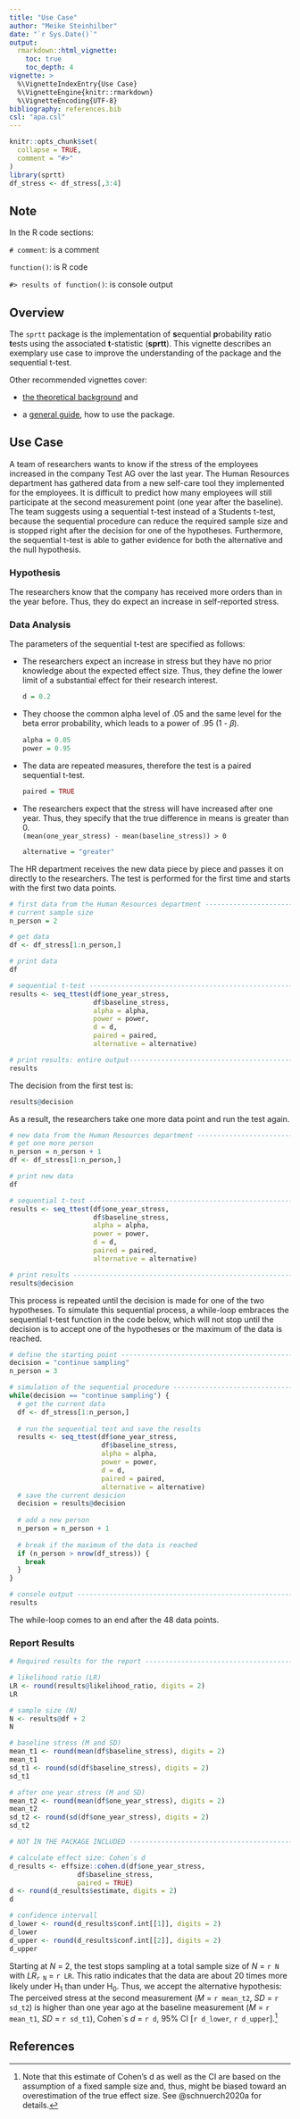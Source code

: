 ```yaml
---
title: "Use Case"
author: "Meike Steinhilber"
date: "`r Sys.Date()`"
output:
  rmarkdown::html_vignette:
    toc: true
    toc_depth: 4
vignette: >
  %\VignetteIndexEntry{Use Case}
  %\VignetteEngine{knitr::rmarkdown}
  %\VignetteEncoding{UTF-8}
bibliography: references.bib
csl: "apa.csl"
---
```


```r
knitr::opts_chunk$set(
  collapse = TRUE,
  comment = "#>"
)
library(sprtt)
df_stress <- df_stress[,3:4]
```

## Note

In the R code sections:

`# comment`: is a comment

`function()`: is R code

`#> results of function()`: is console output

## Overview

The `sprtt` package is the implementation of **s**equential **p**robability **r**atio **t**ests using the associated **t**-statistic (**sprtt**). This vignette describes an exemplary use case to improve the understanding of the package and the sequential t-test.

Other recommended vignettes cover:

-   [the theoretical background](https://meikesteinhilber.github.io/sprtt/articles/sequential_testing.html) and

-   a [general guide](https://meikesteinhilber.github.io/sprtt/articles/usage-sprtt.html), how to use the package.

## Use Case

A team of researchers wants to know if the stress of the employees increased in the company Test AG over the last year. The Human Resources department has gathered data from a new self-care tool they implemented for the employees. It is difficult to predict how many employees will still participate at the second measurement point (one year after the baseline). The team suggests using a sequential t-test instead of a Students t-test, because the sequential procedure can reduce the required sample size and is stopped right after the decision for one of the hypotheses. Furthermore, the sequential t-test is able to gather evidence for both the alternative and the null hypothesis.

### Hypothesis

The researchers know that the company has received more orders than in the year before. Thus, they do expect an increase in self-reported stress.

### Data Analysis

The parameters of the sequential t-test are specified as follows:

-   The researchers expect an increase in stress but they have no prior knowledge about the expected effect size. Thus, they define the lower limit of a substantial effect for their research interest.

    ```r
    d = 0.2
    ```

-   They choose the common alpha level of .05 and the same level for the beta error probability, which leads to a power of .95 (1 - 𝛽).

    ```r
    alpha = 0.05
    power = 0.95
    ```

-   The data are repeated measures, therefore the test is a paired sequential t-test.

    ```r
    paired = TRUE
    ```

-   The researchers expect that the stress will have increased after one year. Thus, they specify that the true difference in means is greater than 0.\
    `(mean(one_year_stress) - mean(baseline_stress)) > 0`

    ```r
    alternative = "greater"
    ```

The HR department receives the new data piece by piece and passes it on directly to the researchers. The test is performed for the first time and starts with the first two data points.

```r
# first data from the Human Resources department -------------------------------
# current sample size
n_person = 2

# get data
df <- df_stress[1:n_person,]

# print data
df

# sequential t-test ------------------------------------------------------------
results <- seq_ttest(df$one_year_stress,
                     df$baseline_stress,
                     alpha = alpha,
                     power = power,
                     d = d,
                     paired = paired,
                     alternative = alternative)

# print results: entire output--------------------------------------------------
results
```

The decision from the first test is:

```r
results@decision
```

As a result, the researchers take one more data point and run the test again.

```r
# new data from the Human Resources department ---------------------------------
# get one more person
n_person = n_person + 1
df <- df_stress[1:n_person,]

# print new data
df

# sequential t-test ------------------------------------------------------------
results <- seq_ttest(df$one_year_stress,
                     df$baseline_stress,
                     alpha = alpha,
                     power = power,
                     d = d,
                     paired = paired,
                     alternative = alternative)

# print results ----------------------------------------------------------------
results@decision
```

This process is repeated until the decision is made for one of the two hypotheses. To simulate this sequential process, a while-loop embraces the sequential t-test function in the code below, which will not stop until the decision is to accept one of the hypotheses or the maximum of the data is reached.

```r
# define the starting point ----------------------------------------------------
decision = "continue sampling"
n_person = 3

# simulation of the sequential procedure ---------------------------------------
while(decision == "continue sampling") {
  # get the current data
  df <- df_stress[1:n_person,]
  
  # run the sequential test and save the results
  results <- seq_ttest(df$one_year_stress,
                       df$baseline_stress,
                       alpha = alpha,
                       power = power,
                       d = d,
                       paired = paired,
                       alternative = alternative)
  # save the current desicion
  decision = results@decision
  
  # add a new person
  n_person = n_person + 1
  
  # break if the maximum of the data is reached
  if (n_person > nrow(df_stress)) {
    break
  }
}

# console output ---------------------------------------------------------------
results
```

The while-loop comes to an end after the 48 data points.

### Report Results

```r
# Required results for the report ----------------------------------------------

# likelihood ratio (LR)
LR <- round(results@likelihood_ratio, digits = 2)
LR

# sample size (N)
N <- results@df + 2
N

# baseline stress (M and SD)
mean_t1 <- round(mean(df$baseline_stress), digits = 2)
mean_t1
sd_t1 <- round(sd(df$baseline_stress), digits = 2)
sd_t1

# after one year stress (M and SD)
mean_t2 <- round(mean(df$one_year_stress), digits = 2)
mean_t2
sd_t2 <- round(sd(df$one_year_stress), digits = 2)
sd_t2

# NOT IN THE PACKAGE INCLUDED --------------------------------------------------

# calculate effect size: Cohen´s d
d_results <- effsize::cohen.d(df$one_year_stress,
                 df$baseline_stress,
                 paired = TRUE)
d <- round(d_results$estimate, digits = 2)
d

# confidence intervall
d_lower <- round(d_results$conf.int[[1]], digits = 2)
d_lower
d_upper <- round(d_results$conf.int[[2]], digits = 2)
d_upper
```

Starting at *N* = 2, the test stops sampling at a total sample size of *N* = `r N` with *LR*~`r N`~ = `r LR`. This ratio indicates that the data are about 20 times more likely under H~1~ than under H~0~. Thus, we accept the alternative hypothesis: The perceived stress at the second measurement (*M* = `r mean_t2`, *SD* = `r sd_t2`) is higher than one year ago at the baseline measurement (*M* = `r mean_t1`, *SD* = `r sd_t1`), Cohen\`s *d* = `r d`, 95% CI [`r d_lower`, `r d_upper`].[^1]

[^1]: Note that this estimate of Cohen's d as well as the CI are based on the assumption of a fixed sample size and, thus, might be biased toward an overestimation of the true effect size. See @schnuerch2020a for details.

## References
